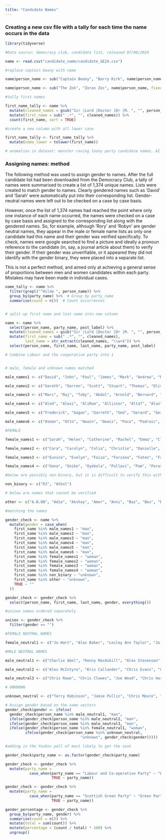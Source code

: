 ```yaml
---
title: "Candidate Names"
---
```


### Creating a new csv file with a tally for each time the name occurs in the data

```r

library(tidyverse)

#Data source: democracy club, candidate list, released 07/06/2024

name <- read.csv("candidate_name/candidate_GE24.csv")

```

```r

#replace captain beany with name

name$person_name <- sub("Captain Beany", "Barry Kirk", name$person_name, fixed = TRUE)

name$person_name <- sub("The Zok", "Zoran Zoc", name$person_name, fixed = TRUE)

#tally first names

first_name_tally <- name %>%
  mutate(cleaned_names = gsub("Sir |Lord |Doctor |Dr |M. ", "", person_name)) %>% 
  mutate(first_name = sub(" .*", "", cleaned_names)) %>%  
  count(first_name, sort = TRUE)  

#create a new column with all lower case

first_name_tally <- first_name_tally %>%
  mutate(name_lower = tolower(first_name))

# anomalies in dataset: monster raving loony party candidate names, AI steve, emperor of india prince, Wing Commander (RTD) Fred Ramsey

```

### Assigning names: method

The following method was used to assign gender to names. After the full candidate list had been downloaded from the Democracy Club, a tally of names were summarised to create a list of 1,374 unique names. Lists were created to match gender to names. Clearly gendered names such as 'David' and 'Sarah' were automatically put into their corresponding list. Gender-neutral names were left out to be checked on a case by case basis.

However, once the list of 1,374 names had reached the point where only one instance of each name occurred, the names were checked on a case by case basis and assigned to the corresponding list along with the gendered names. So, for example, although 'Rory' and 'Robyn' are gender neutral names, they appear in the male or female name lists as only one candidate had this name and their gender was verified specifically. To check, names were google searched to find a picture and ideally a pronoun reference to the candidate (in, say, a journal article about them) to verify their gender. If their gender was unverifiable, or it appeared they did not identify with the gender binary, they were placed into a separate list.

This is not a perfect method, and aimed only at achieving a general sense of proportions between men and women candidates within each party. Mistakes may have been made in individual cases.

```r

name_tally <- name %>%
  filter(grepl("^Hilda ", person_name)) %>%  
  group_by(party_name) %>%  # Group by party_name
  summarise(count = n())  # Count occurrences


# split up first name and last name into new column

name <- name %>%
  select(person_name, party_name, post_label) %>%
  mutate(cleaned_names = gsub("Sir |Lord |Doctor |Dr |M. ", "", person_name)) %>% 
  mutate(first_name = sub(" .*", "", cleaned_names),
         last_name = str_extract(cleaned_names, "\\w+$")) %>%
  select(person_name, first_name, last_name, party_name, post_label)

# Combine Labour and the cooperative party into 1


# male, female and unknown names matched

male_names1 <- c("David", "John", "Paul", "James", "Mark", "Andrew", "Richard", "Michael", "Ian", "Stephen", "Steve", "Peter", "Simon", "Robert", "Tom", "Ben", "Jonathan", "Andy", "Matthew", "Mike", "Martin", "Neil", "Tony", "Dan", "Daniel", "Christopher", "Jack", "Matt", "Tim", "Adam", "Graham", "Alan", "Craig", "Luke", "Edward", "Gary", "Nigel")

male_names2 <- c("Gareth", "Darren", "Scott", "Stuart", "Thomas", "Oliver", "Rob", "Bill", "Jason", "Kevin", "Nicholas", "Dave", "George", "Jim", "Josh", "Keith", "Mohammed", "Barry", "Jeremy", "Brian", "Charles", "Colin", "Philip", "Alexander", "Anthony", "Bob", "Ed", "Guy", "Henry", "Pete", "Phil", "Roger", "Will", "William", "Jon", "Liam", "Patrick", "Stewart", "Shaun", "Trevor", "Alastair", "Dominic", "Frank", "Gavin", "Iain", "Jacob", "Jake", "Jeff", "Karl", "Malcolm", "Steven", "Adrian", "Damian", "Joshua", "Khalid", "Kieran", "Marcus", "Alistair", "Callum", "Carl", "Clive", "Declan", "Donald", "Duncan", "Gordon", "Grant", "Greg", "Hamish", "Harry", "Lewis", "Martyn", "Owen", "Samuel", "Tommy", "Benjamin", "Brandon", "Brendan", "Connor", "Derek", "Geoff", "Gregory", "Joseph")

male_names3 <- c("Marc", "Raj", "Toby", "Abdul", "Arnold", "Bernard", "Bradley", "Douglas", "Dylan", "Eddie", "Freddie", "Garry", "Glen", "Imran", "Johnny", "Justin", "Keir", "Kenneth", "Laurence", "Leo", "Mick", "Muhammad", "Nathan", "Niall", "Robbie", "Rupert", "Timothy", "Amir", "Angus", "Antonio", "Arthur", "Bobby", "Brent", "Brett", "Conor", "Conrad", "Damien", "Darryl", "Dean", "Desmond", "Doug", "Earl", "Edmund", "Edwin", "Eric", "Ethan", "Geoffrey", "Gerald", "Glenn", "Grahame", "Howard", "Hugo", "Joel", "Jordan", "Ken", "Khalil", "Kieron", "Kyle", "Lawrence", "Louie", "Mathew", "Mohamed", "Mohammad", "Muhammed", "Naveed", "Norman", "Oscar", "Phillip", "Raymond", "Rich", "Rod", "Ron", "Roy", "Russ", "Seamus", "Sebastian", "Shane", "Theo", "Victor", "Wayne", "Wesley", "Ahmed", "Aidan", "Alasdair", "Alberto", "Alfred", "A.", "AI", "Aadil", "Abbas", "Abdoul", "Abdulla", "Abul", "Ade", "Adedotun", "Afzal", "Ahmet", "Ahsan", "Ajaz", "Ajmal", "Akeel", "Akhlaque", "Akhmed", "Al")

male_names4 <- c("Aled", "Alexi", "AliRom", "Allister", "Altaf", "Alun", "Alyn", "Ameet", "Amjad", "Ammar", "Amrit", "Andre", "Andrei", "Anil", "Anwarul", "Archibald", "Arnie", "Arran", "Arron", "Asa", "Ashvir", "Athar", "Atif", "Attic", "Attiq", "Aubrey", "Audel", "Augustine", "Austin", "Ayoub", "Azhar", "Azmat", "Babar", "Baggy", "Bambos", "Barmy", "Barney", "Baron", "Bart", "Bastôn", "Bayo", "Benedict", "Benet", "Bim", "Blair", "Blaise", "Blake", "Brad", "Brenden", "Bret", "Brook", "Bruce", "Byron", "Cade", "Cahal", "Calum", "Calvin", "Cam", "Carlo", "Carne", "Cas", "Cathal", "Caz", "Chan", "Charith", "Chas", "Chaz", "Ciaran", "Citizen", "Clayton", "Cliff", "Cole", "Collan", "Colum", "Count", "Cris", "Crispian", "Dafydd", "Dai", "Dale", "Damon", "Darshan", "Daud", "Davinder", "Dawud", "Debojyoti", "Denis", "Dennis", "Des", "Dharmanand", "Dhruv", "Dhruva", "Dick", "Dickie", "Dillan", "Dino", "Dipesh", "Dom", "Dominick", "Donal", "Donnie", "Draeyk", "Drummond", "Dáire", "Ehtashamul", "Ejel", "Elliott", "Ellis", "Emmett", "Emperor", "Eraj", "Erik", "Ertan", "Eugene", "Ewan", "Ezechiel", "Fabian", "Fabio", "Faisal", "Faraz", "Farooq", "Fergal", "Fesl", "Filson", "Franck", "Fred")

male_names5 <- c("Frederick", "Gagan", "Garreth", "Ged", "Gerard", "Gez", "Ghazi", "Giane", "Gideon", "Giles", "Giuseppe", "Glyn", "Gregor", "Grumpus", "Gulvinder", "Gurinder", "Gus", "Gwenton", "Gwyn", "Habib", "Hamilton", "Hans", "Harbant", "Hari", "Haroun", "Harrison", "Hassan", "Heiko", "Helmi", "Hersh", "Hoo-Ray", "Horatio", "Howling", "Huge", "Iconic", "Iddrisu", "Ieuan", "Iftikhar", "Imad", "Imtiaz", "Ioan", "Iolo", "Iqbal", "Irakli", "Irfan", "Irwen", "Isaac", "Ishtiaq", "Issan", "Ivan", "Jackson", "Jag", "Jaginder", "Jahir", "Jamal", "Jamie-Lee", "Janus", "Javed", "Jed", "Jeevun", "Jeffrey", "Jehad", "Jenner", "Jerome", "Jerry", "Jesse", "Job", "Jody", "Johnathan", "Johno", "Jonathon", "Jonny", "Josiah", "Jovan", "Kabeer", "Kaine", "Kamel", "Kamran", "Kane", "Kanishka", "Kashif", "Kayode", "Kaz", "Kefentse", "Keiron", "Kelvin", "Ketankumar", "Kevan", "Khandu", "Kieren", "King", "Kiran", "Kit", "Knigel", "Korin", "Kuldev", "Kwaku", "Kyn", "Lalit", "Lance", "Larry", "Lars", "Laurent", "Laurie", "Lenny", "Leslie", "Lester", "Lincoln", "Lionel", "Lloyd", "Lorenzo", "Louis", "Lucas", "Lucian", "Luigi", "Lynden", "Maciej", "Mal", "Malachy", "Mamun", "Manny", "Manu", "Maqsood", "Marco", "Markus", "Mattie", "Matty", "Maurice", "Maxwell", "Mayuran", "Mehmood", "Merv", "Mian", "Michal", "Miles", "Minhajul", "Mitchell", "Mocky", "Mohhamed", "Monty", "Moui-Tabrizy", "Mustafa", "Mustaque", "Muzafar", "Myles", "Nagarjun", "Nagender", "Nahim", "Najmul", "Narinder", "Nasri", "Navdeep", "Navendu", "Navid", "Neale", "Neill", "Neville", "Niel", "Nimal", "Nisar", "Nizam", "Noah", "Nurul", "Obi", "Olivio", "Olli", "Ollie", "Olusola", "Omar")

male_names6 <- c("Osman", "Otto", "Owain", "Owais", "Paco", "Padraic", "Parham", "Parmjit", "Pedro", "Pelé", "Perran", "Pierce", "Piers", "Prabhdeep", "Prad", "Praful", "Primesh", "Priyank", "Psychobilly", "Qazi", "Rahoul", "Raja", "Rajesh", "Rajiv", "Ralph", "Ranil", "Ravaldeep", "Ravi", "Reginald", "Rehman", "Reza", "Rhodri", "Riad", "Rio", "Rishi", "Rizvi", "Roberto", "Roderick", "Rodney", "Roh", "Ronnie", "Rory", "Rowland", "Ruairi", "Ruraidh", "Ryk", "Saba", "Sadat", "Saiham", "Samsuzzaman", "Sandesh", "Saqib", "Sarajulhaq", "Satbir", "Sathish", "Sayeed", "Senthil", "Seyi", "Shafaei", "Shafat", "Shaffaq", "Shailesh", "Shakeel", "Shakir", "Sham", "Shangara", "Shasha", "Shaz", "Shazu", "Sheikh", "Sherief", "Shesh", "Shockat", "Sid", "Sidney", "Sojan", "Somon", "Spencer", "Stan", "Stanley", "Steffan", "Stevan", "Steward", "Sukhinder", "Suneil", "Surjit", "Sushil", "Séamas", "Tad", "Talat", "Tam", "Tan", "Tarek", "Tarik", "Tariq", "Tarun", "Tasos", "Tauqeer", "Tayab", "Teck", "Ted", "Theodore", "Thom", "Tiger", "Titus", "Tobias", "Tobie", "Todd", "Toqueer", "Torcuil", "Torsten", "Tosh", "Tristram", "Uday", "Udo", "Ukonu", "Ulysse", "Umair", "Umar", "Vinay", "Vinayak", "Vipul", "Vivek", "Vusi", "Wael", "Waheed", "Wais", "Wajad", "Wajahat", "Warinder", "Waseem", "Wes", "Wil", "Wing", "Wisdom", "Yas", "Yasin", "Yemi", "Yoel", "Yousaff", "Yousef", "Yousuf", "Zack", "Zaf", "Zaffar", "Zafran", "Zaid", "Zain", "Zak", "Zbigniew", "Zen", "Zhafaran", "Zohaib", "Zoran", "Zubir", "Zuffar", "Zulfikar", "Sadik", "Niko", "Adnan", "Hanif", "Amin", "Asif", "Antony", "Sean", "Allan", "Tomos", "Julian", "Alec", "Terence", "Fraser", "Olly", "Leon", "Aftab", "Felix", "Anand", "Ross", "Euan", "Don", "Syed", "Golam", "Vikas", "Elwyn", "Billy", "Nick", "Stefan", "Kenny", "Zahid", "Jay", "Graeme")

#FEMALE

female_names1 <- c("Sarah", "Helen", "Catherine", "Rachel", "Emma", "Claire", "Caroline", "Kate", "Laura", "Rebecca", "Lucy", "Amanda", "Jane", "Anna", "Hannah", "Julie", "Ruth", "Elizabeth", "Louise", "Karen", "Alison", "Angela", "Anne", "Jennifer", "Liz", "Maria", "Emily", "Joanna", "Lisa", "Sally", "Charlotte", "Christine", "Clare", "Debbie", "Julia", "Mary", "Susan", "Ann", "Jan", "Kim", "Lauren", "Pippa", "Rosie", "Vicky", "Victoria", "Wendy", "Cat", "Diana", "Elaine", "Fiona", "Jessica", "Katherine", "Katie", "Linda", "Lorraine", "Lynn", "Maureen", "Melanie", "Natalie", "Alexandra", "Amy", "Andrea", "Becca", "Carol", "Dawn", "Denise", "Ellie", "Gillian", "Heather", "Hilary", "Jayne", "Jill", "Kelly", "Lorna", "Michelle", "Pamela", "Patricia", "Samantha", "Sandra", "Sara","Sophie", "Sue", "Teresa", "Vanessa", "Yvonne", "Alice", "Amelia", "Angie", "Bridget", "Carla", "Christina", "Donna", "Georgie", "Helena", "Holly", "Jackie", "Jade", "Janet", "Janice", "Jenny", "Joy", "Katharine", "Kirsty", "Lara", "Margaret", "Marie", "Maxine", "Nadia", "Nancy", "Natasha", "Nicola", "Pauline", "Rachael", "Stephanie", "Vicki", "Yasmin", "Aisha", "Anita", "Anne-Marie", "Anneliese", "Annie", "Becky", "Caitlin")

female_names2 <- c("Cara", "Carolyn", "Celia", "Christie", "Danielle", "Deborah", "Deirdre", "Diane", "Eleanor", "Erin", "Esther", "Eva", "Fay", "Fionna", "Gemma", "Georgia", "Georgina", "Gina", "Gloria", "Harriet", "Hazel", "Imogen", "Irene", "Isobel", "Izzy", "Jacqueline", "Jemma", "Jen", "Judith", "Judy", "June", "Kathleen", "Kathryn", "Kayleigh", "Kiera", "Leanne", "Lizzie", "Lois", "Lyn", "Lynda", "Maggie", "Marianne", "Maya", "Mona", "Monica", "Olivia", "Paula", "Penelope", "Penny", "Phoebe", "Rowena", "Sharon", "Sheila", "Shona", "Siobhan", "Sonia", "Sophia", "Stella", "Suzanne", "Tessa", "Thérèse", "Zoe", "Aarti", "Abigail", "Adele", "Alicia", "Alixandra", "Allison", "Aasha", "Aasiya", "Abena", "Abi", "Abtisam", "Adria", "Aheesha", "Aishat", "Albati", "Amie", "Ammi", "Ange", "Angeliki", "Aysha", "Ani", "Anja", "Anna-Maria", "Annaliese", "Annette", "Antoinette", "Antonia", "Anum", "Aphra", "April", "Apsana", "Aroma", "Aruhan", "Asha", "Ayesha", "Barbara", "Beatrice", "Beccy", "Bell", "Bella", "Bernadette", "Beth", "Bianca", "Brenda", "Cadewyn", "Caitriona", "Candice", "Carissma", "Carline", "Carolyne", "Carolynn", "Caron", "Cassi", "Cassie", "Cate", "Cath", "Cathy", "Chantal", "Charley", "Charmaine", "Chelsea", "Chelsey", "Cheney", "Cherilyn", "Cheryl", "Cheryl-Ann", "Chi", "Chika", "Chipiliro", "Chloe", "Chloe-Jane", "Chloe-Louise", "Chrishni", "Clareine", "Claudia", "Colette", "Cordelia", "Corinthia", "Corri", "Daisy", "Damola", "Danni", "Danuta", "Deanna", "Debra", "Deidre", "Desi", "Devenne", "Devina", "Dine", "Dionne", "Dominie", "Déirdre", "Eishar", "Ekua", "Ellen", "Elsie", "Emma-Jane", "Emmie", "Ese", "Esme")

female_names3 <- c("Eunice", "Evelyn", "Faiza", "Farzana", "Faten", "Faye", "Felicity", "Fennie", "Feryal", "Fleur", "Flick", "Flo", "Florence", "Francesca", "Francoise", "Freya", "Gabrielle", "Gail", "Gayathri", "Gemma-Jane", "Gen", "Geraldine", "Gerri", "Giovanna", "Gurpreet", "Hajira", "Halima", "Hanna", "Harpreet", "Harriett", "Hayley", "Heidi", "Hema", "Hillary", "Hina", "Holly-Mae", "Irenea", "Isabel", "Isabella", "Isabelle", "Issy", "Ivana", "Jabu", "Jacqui", "Jamila", "Janey", "Jaswinder", "Javeria", "Jeannine", "Jenifer", "Jessie", "Jilleane", "Joan", "Joani", "Joanne", "Jodie", "Johanna", "Josie", "Ju", "Juliet", "Justine", "Kamala", "Kamla", "Karin", "Kathrine", "Kathy", "Katrina", "Katy", "Kelda", "Kellie-Jay", "Kemi", "Khalila", "Khobi", "Kirith", "Kirsteen", "Kirsten", "Kristy", "Kulsum", "Lady", "Laura-Beth", "Laura-Louise", "Layla", "Leena", "Leila", "Lex", "Leyla", "Leza", "Lia", "Lilian", "Lillian", "Linsey", "Lizzi", "Llinos", "Lola", "Lynne", "Maahwish", "Maddison", "Magdaline", "Mahtab", "Malihah", "Manda", "Mandy", "Manuela", "Marian", "Marianna", "Marie-Clair", "Marilyn", "Marion", "Marisa", "Marsha", "Martha", "Maryse", "Mehmoona", "Mehreen", "Mhairi", "Miatta", "Mims", "Miranda", "Miriam", "Moira", "Momtaz", "Moni", "Morgan", "Munira", "Muryam", "Nada", "Nanda", "Nandita", "Naomi", "Naranee", "Nariese", "Natalia", "Nataly", "Nathalie", "Naushabah", "Neena", "Nesil", "Netty", "Nia", "Niamh", "Nicky", "Nida", "Noor", "Nora", "Nuala", "Nupur", "Nus")

female_names4 <- c("Oana", "Onike", "Oyebola", "Pallavi", "Pam", "Paras", "Paulette", "Pavitar", "Peggy", "Perveen", "Petra", "Philippa", "Pinder", "Polly", "Poppy", "Preet", "Priti", "Rabina", "Reetendra", "Rehiana", "Reva", "Rhea", "Rhiannon", "Ria", "Rizwana", "Robyn", "Rochelle", "Roisin", "Rosalind", "Rosalinda", "Rose", "Rosemary", "Rosena", "Rosey", "Roxanne", "Roz", "Ruby", "Rufia", "Rumi", "Rupa", "Rushanara", "Ráichéal", "Sabah", "Sabeena", "Sabi", "Sabira", "Saj", "Sally-Ann", "Sameera", "Samia", "Sangeet", "Sanjana", "Sasjkia", "Saskia", "Satvir", "Scarlett", "Seema", "Selaine", "Seonaid", "Serena", "Shabana", "Shaghofta", "Shakeela", "Shama", "Shan", "Shanaz", "Shanell", "Shannon", "Sharifah", "Sharmen", "Shazna", "Sheridan", "Sherrie", "Sheryll", "Shivani", "Shâo-Lan", "Sian", "Signe", "Simita", "Simran", "Siobhain", "Siobhán", "Siân", "Smita", "Sonya", "Sorcha-Lucy", "Stacy", "Stefanie", "Steph", "Stephani", "Suella", "Sureena", "Sushila", "Syeda", "Sylvia", "Taghrid", "Taiwo", "Talia", "Tania", "Tanushka", "Tanya", "Tara", "Tara-Jane", "Te", "Thalia", "Thangam", "Thea", "Theresa", "Thirza", "Tilly", "Tina", "Tonia", "Tor", "Tulip", "Uma", "Una", "Veronica", "Vikki", "Virginia", "Vivien", "Vivienne", "Vix", "Wera", "Yolande", "Yuan", "Yvette", "Zara", "Zarah", "Zarmeena", "Zebunisa", "Zia", "Zoë", "Zöe", "Áine", "Órfhlaith", "Catrin", "Jess", "Iris", "Mags")

#below are possibly non-binary, but it is difficult to verify this with confidence

non_binary <- c("RJ", "Athol")

# below are names that cannot be verified

other <- c("A.N.ON", "Adie", "Akshay", "Amer", "Anni", "Baz", "Bex", "Bharatkumar", "Binka", "Dee", "Gwen", "Harl", "Hoz", "Kombat", "Mariatu", "Morven", "Mykel", "Nagbea", "Rayyan", "Sandy", "Shaukat", "Si", "Tamas", "Taukir", "Vaz", "Zephyr")

#matching the names 

gender_check <- name %>%
  mutate(gender = case_when(
    first_name %in% male_names1 ~ "man",
    first_name %in% male_names2 ~ "man",
    first_name %in% male_names3 ~ "man",
    first_name %in% male_names4 ~ "man",
    first_name %in% male_names5 ~ "man",
    first_name %in% male_names6 ~ "man",
    first_name %in% female_names1 ~ "woman",
    first_name %in% female_names2 ~ "woman",
    first_name %in% female_names3 ~ "woman",
    first_name %in% female_names4 ~ "woman",
    first_name %in% non_binary ~ "unknown",
    first_name %in% other ~ "unknown",
    TRUE ~ ""
  ))

gender_check <- gender_check %>%
  select(person_name, first_name, last_name, gender, everything())

#unisex names ordered separately

unisex <- gender_check %>%
  filter(gender == "")

#FEMALE NEUTRAL NAMES

female_neutral1 <- c("Jo Hart", "Alex Baker", "Lesley Ann Taylor", "Jo White", "Tracy Kelly", "Ash Jones", "Jo Bird", "Gita Gordon", "Ali Griffiths", "Alex Fawbert", "Naz Shah", "Gill Leek", "Valerie Gray", "Kerry McCarthy", "Jai Breitnauer", "Sam Ammar", "Jo Stevens", "Meg Shepherd-Foster", "Tracey Hague", "Gill Westcott", "Kay Lauer", "Gill German", "Kay Wesley", "Lesley Backhouse", "Sam Casey-Rerhaye", "Tracey Little", "Alex Mayer", "Tracy Gilbert", "Jo Mowat", "Jo Phillips", "Mel Dawkins", "Pat Cullen", "Lesley Rollings", "Morag McRae", "Meg Hillier", "Sam Lee", "Sammy Barry-Mears", "Jo Robb", "Naz Panju", "Alex Bulat", "Lesley Woodburn", "Nic Cook", "Alix Dearing", "Kerry Elizabeth Harrison", "Sasha Watson", "Jo Platt", "Jean Branch", "Jo Smith", "Chris Northwood", "Kerry Postlewhite", "Rowan McLaughlin", "Alix Mathieson", "Ash Haynes", "Frances Bonney", "Frances Lasok", "Kerry Ann Vosper", "Jean Annlyne Misseys Blackbeard", "Alex Brewer", "Nikki Da Costa", "Alex Davies-Jones", "Gill Furniss", "Sam Banks", "Frances Kneller", "Lesley Veronica", "Bev England", "Alex Sufit", "Leigh Ingham", "Bev White", "Jo Barton", "Sam Goggin", "Jo McKenna", "Nikki Brooke", "Ash Routh", "Valerie Vaz", "Meg Powell-Chandler", "Gita Joshi", "Ashley Dalton", "Mel Allcott", "Morag Chugg", "Toni Brodelle")

#MALE NEUTRAL NAMES

male_neutral1 <- c("Charlie Abel", "Kenny MacAskill", "Alex Stevenson", "Chris Philipsborn", "Lee Anderson", "Lee Alan Huntbach", "Chris Nevile", "Robin Millar", "Alex Harrison", "Ray Saint", "Jamie McNamee", "Francis Chubb", "Joe Taylor", "Ryan North", "Ryan Warren", "Gerry Carroll", "Eóin Millar", "Ray Georgeson", "Reggie Adams", "Chris Collin", "Tahir Ali", "Qasim Mohammed Esak", "Lee Dargue", "Rhys Burriss", "Sam Rushworth", "Jamie McGowan", "Chris Webb", "Chris Green", "Joe Salmon", "Alex Burghart", "Robin Tilbrook", "Chris Elmore", "Ashley Fox", "Leigh Redman", "Charlie Dewhirst", "Chris Ward", "Ashley Ridley", "Ray Brady", "Christian Wakeford", "Chris Evans", "Lindsay Whittle", "Jamie Stone", "Lee Canning", "Sam Coates", "Alex Wilson", "Alex Barros-Curtis", "Elliot Colburn", "Ashley Dickenson", "Mel Stride", "Tristan Osborne", "Alex Chalk", "Max Wilkinson", "Chris Chilton", "Chris Brody", "Nic Puntis", "Lindsay Hoyle", "Robin Adamson", "Sasha Jolliffe Yasawi", "Lee Lavery", "Jamie Orange", "Drew Thomas Gilchrist", "Lee Barron", "Lee Forster", "Chris Lofts", "Lee Daniel Gibbs", "Chris Philp", "Sam Holland", "Lee Stranders", "Jamie Mulhall", "Joe Naitta", "Sam Ward", "Chris Williamson", "Lee Pitcher", "Chris Coghlan", "Ashley James Payne", "Chris Tough", "Sam Bastow", "Chris Law", "Naz Anis-Miah", "Ryan Blackadder", "Danny Smith", "Les Beaumont", "Sam Habeeb", "Joe Bhangu", "Tahir Maher", "Danny Donnelly", "Sammy Wilson", "Tahir Mirza", "Chris Scott", "Jai Singh", "Danny Kruger", "Chris Murray", "Alex Martin", "Cameron Rose", "Lee Evans", "Charlie Davis", "Sam Gabriel", "Christian Hacking", "Ryan Coogan", "Chris Dey", "Lee Bunker", "Toni Giugliano", "Alex Just", "Alex Deane", "Chris McFarling", "Robin Moss", "Pat O'Connor", "Chris Sermanni", "Danny Raja", "Hal Hooberman", "Chris Farmer", "Chris Stephens")

male_neutral2 <- c("Alex McIntyre", "Kris Callander", "Chris Evans", "Chris Annous", "Sam Peters", "Alex Ballinger", "Ryan Ashley Priest", "Robin Lambert", "Chris Noyce", "Alex Diner", "Alex Cunliffe", "Noel Willcox", "Joe Emmett", "Joe Morris", "Chris Furlong", "Chris Lucas", "Charlie Clinton", "Sunny Brar", "Chris Burnicle", "Sam David Woods-Brass", "Alex Wilson", "Jas Athwal", "Chris McEleny", "Drew Hendry", "Joe Robertson", "Cameron Palin", "Max Jefferson Nelson", "Terry Stacy", "Jamie Rickelton", "Chris Adams", "Joe Powell", "Ali Abdulla", "Rowan Adam Halstead", "Chris Foren", "Chris Howley", "Alex Sobel", "Reggie Harry Wray", "Sam Firth", "Chris Whiteside", "Chris Bell", "Lee Anthony Farmer", "Max Chauhan", "Danny Sweeney", "Danny Bowman", "Sam Gorst", "Joe Owens", "Cameron Glasgow", "Charlie Evans", "Chris Passmore", "Sam Easterby-Smith", "Sunny Virk", "Francis Whitefoot", "Mo Waqas", "Chris Curtis", "Max Windsor-Peplow", "Jamie Dobson", "Lee Raymond James Dillon", "Ali Avaei", "Ashton Hektor Muncaster", "Mad Hatter", "Sam Nicholson", "Chris Hilditch", "Ashton Victor Howick", "Tristan Morrow", "Ash Leaning", "Alex Easton", "Chris Bradburn", "Sunny Moon-Schott", "Lee Rowley", "Alex Zychowski", "Chris Hinchliff", "Ash Cartman", "Sam Carling", "Elliot Alister Tong", "Noel Matthews", "Jamie Osborn", "Sam Harvey", "Alex Norris", "Sam Al-Hamdani", "Alex Armitage", "Chris Goodall", "Alex Kerr", "Alex Moore", "Jamie Luke Needle", "Joe Biddulph", "Joe Cronin", "Charlie Murphy", "Lee Jamie Roberts", "Chris Taylor", "Chris Jones", "Chris Bryant", "Qasim Ajmi", "Lee Martin Taylor", "Chris French", "Danny Clarke", "Chris Copeman")

male_neutral3 <- c("Chris Rowe", "Chris Clowes", "Joe Wood", "Chris Harwood", "Lee Francis Derrick", "Christian Vassie", "Aaron Jacob", "Sam Christmas", "Sam Chapman", "Lee Waters", "Waqas Ali Khan", "Alex Wagner", "Mad Mike Young", "Ryan Kett", "Robin Jackson", "Chandra Sekhar Muvvala", "Max McLoughlin", "Mel Lucas", "Robin Swann", "Chris Carter-Chapman", "Chris Twells", "Chris Hazzard", "Lee John Clark", "Rhys Rhobat Baker", "Chris Brown", "Chris Harrison", "Terry Jermy", "Alex Clarkson", "Joe Greenhalgh", "Pat Moloney", "Chris Kane", "Ashley Walker", "Chris McDonald", "Joe Dancey", "Chandra Kanneganti", "Sam Harper-Wallis", "Noel Sands", "Joe Hudson-Small", "Chris Clarkson", "Chris Eynon", "Ryan Powell", "Les Willis", "Ryan Jude", "Ryan Trower", "Cameron Thomas", "Pat McCarthy", "Charlie West", "Chris Wongsosaputro", "Lee Dunning", "Eóin Tennyson", "Danny Boy Beales", "Chris French", "Joe Joseph", "Ray Nock", "Chris Loder", "Chris Wills", "Aaron Mafi", "Chris Barfoot", "Danny Chambers", "Ashley Thompson", "Charlie Maynard", "Pat McFadden", "Danny Moloney", "Leigh Whitehouse", "Sam Andrew Wood", "Hal Aenas Mayne")

# UNKNOWN

unknown_neutral <- c("Terry Robinson", "Jamie Pullin", "Chris Moore", "Jamie Alan Hinton-Wardle", "Charlie Caiger", "Kris Stone", "Chris Baddon", "Robin Burnham", "Gerry Cullen", "Lee Moffitt", "Ryan Ahmad", "Ray Bolster", "Chris Whaley", "Chris Ward Nicholson", "Ray James", "Chris Carter", "Ali Khan", "Chris Johnston", "Mel Todd", "Rowan Fitton", "Chris Bovill", "Chris Magness", "Jas Alduk", "Sam Harding")

# Assign gender based on the name vectors
gender_check$gender <- ifelse(
  gender_check$person_name %in% male_neutral1, "man",
  ifelse(gender_check$person_name %in% male_neutral2, "man",
  ifelse(gender_check$person_name %in% male_neutral3, "man",
  ifelse(gender_check$person_name %in% female_neutral1, "woman",
         ifelse(gender_check$person_name %in% unknown_neutral, 
                                  "unknown", gender_check$gender)))))

#adding in the YouGov poll of most likely to get the seat


```

```r

gender_check$party_name <- as.factor(gender_check$party_name)

gender_check <- gender_check %>%
  mutate(party_name = 
           case_when(party_name == "Labour and Co-operative Party" ~ "Labour Party",
                     TRUE ~ party_name))

gender_check <- gender_check %>%
  mutate(party_name = 
           case_when(party_name == "Scottish Green Party" ~ "Green Party",
                     TRUE ~ party_name))

gender_percentage <- gender_check %>%
  group_by(party_name, gender) %>%
  summarise(count = n()) %>%
  mutate(total = sum(count)) %>%
  mutate(percentage = (count / total) * 100) %>%
  ungroup()

```


